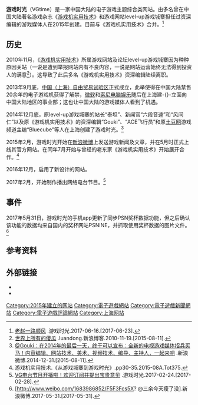 {{noteTA
|G1=Games
|G2=IT
}}
{{Infobox website
| name         = 游戏时光
| logo         = [[File:VGtime_logo.jpg|200px]]
| logocaption  = 
| screenshot   = 
| collapsible  = 
| collapsetext = 
| caption      = 
| url          = {{URL|http://www.vgtime.com/|vgtime.com}} 
| slogan       = 
| commercial   = 是
| type         = 电子游戏网站
| registration = 可选
| language     = 中文
| num_users    = 
| content_license = 
| content_licence = 
| programming language = 
| owner           = 吟游（上海）文化传播有限公司
| author          = 
| editor          =  
| launch_date     = {{Start date and age|2015|6|11|df=no}}<ref>[http://www.weibo.com/5500491427/Cm2N5kg9Q @游戏时光VGtime：游戏时光VGtime上线！] {{Wayback|url=http://www.weibo.com/5500491427/Cm2N5kg9Q |date=20200502132752 }}.新浪微博.2015-06-11.[2015-08-01].</ref>
| alexa           = {{flagicon|世界}} 5,707 {{increase}}({{as of|2019|04|25|alt=}})<br />{{flagicon|PRC}} 614 {{increase}}<ref name="alexa">{{cite web |url= http://www.alexa.com/siteinfo/vgtime.com |title= vgtime.com Site Info |publisher= [[Alexa_Internet|Alexa Internet]] |accessdate= 2015-07-31 |archive-date= 2020-05-02 |archive-url= https://web.archive.org/web/20200502132742/https://www.alexa.com/siteinfo/vgtime.com |dead-url= no }}</ref><!--Updated monthly by OKBot.-->
| revenue         = 
| current_status  = 活跃
| footnotes       = 
}}

'''游戏时光'''（VGtime）是一家中国大陆的电子游戏主题综合类网站。由多名曾在中国大陆著名游戏杂志《[[游戏机实用技术|游戏机实用技术]]》和游戏网站level-up游戏城寨担任过资深编辑的游戏媒体人在2015年创建。目前与《游戏机实用技术》合并。<ref>[http://www.vgtime.com/topic/647551.jhtml 老赵一路顺风] {{Wayback|url=http://www.vgtime.com/topic/647551.jhtml |date=20200502132746 }}.游戏时光.2017-06-16.[2017-06-23].</ref>

== 历史 ==
2010年11月，《[[游戏机实用技术|游戏机实用技术]]》所属游戏网站及论坛level-up游戏城寨因为种种原因关站（一说是遭到举报网站内有不良内容，一说是网站运营始终无法得到投资人的满意<ref>[http://blog.sina.com.cn/s/blog_65c0131d0100myfm.html#comment1 世界上所有的傻瓜] {{Wayback|url=http://blog.sina.com.cn/s/blog_65c0131d0100myfm.html#comment1 |date=20160305083509 }}.luandong.新浪博客.2010-11-19.[2015-08-11].</ref>）。这导致了此后多名《游戏机实用技术》资深编辑陆续离职。

2013年9月底，[[中国（上海）自由贸易试验区|中国（上海）自由贸易试验区]]正式成立，此举使得在中国大陆禁售20余年的电子游戏机获得了解禁，[[微软工作室|微软]]和[[索尼电脑娱乐|索尼电脑娱乐]]随后在上海建-{}-立面向中国大陆地区的事业部；这也让中国大陆的游戏媒体人看到了机遇。

2014年12月底，原level-up游戏城寨的站长“泰坦”、新闻官“六段音速”和“风间仁”以及原《游戏机实用技术》的资深编辑“Gouki”、“ACE飞行员”和原[[土豆网|土豆网]]游戏频道主编“Bluecube”等人在上海创建了游戏时光。<ref>[http://www.weibo.com/1656827842/BDokXkN1T @Gouki：在2014年的最后一天，终于可以宣布：全新的电视游戏媒体招兵买马！内容编辑、网站技术、美术、视频技术、编导、主持人，一起来吧] {{Wayback|url=http://www.weibo.com/1656827842/BDokXkN1T |date=20200502132810 }}.新浪微博.2014-12-31.[2015-08-11].</ref>

2015年2月，游戏时光开始在[[新浪微博|新浪微博]]上发送游戏新闻及文章，并在5月时正式上线其官方网站。在同年7月开始与曾经的老东家《游戏机实用技术》开始展开合作。<ref>游戏机实用技术.《从游戏城寨到游戏时光》.pp30-35.2015-08A.Tot375.</ref>

2016年12月，启用了新设计的网站。

2017年2月，开始制作播出网络电台节目。<ref>[http://www.vgtime.com/article/17327065.jhtml VG电台节目开播啦！欢迎订阅并提出宝贵意见] {{Wayback|url=http://www.vgtime.com/article/17327065.jhtml |date=20170228174307 }}.游戏时光.2017-02-24.[2017-02-28].</ref>

== 事件 ==
2017年5月31日，游戏时光的手机app更新了同步PSN奖杯数据功能，但之后确认该功能的数据均来自国内的奖杯网站PSNINE，并抓取使用奖杯数据的图片文件。<ref>[http://www.weibo.com/1683986852/F5F3Fcs5X? @三余今天瘦了没].新浪微博.2017-05-31.[2017-05-31].</ref>

== 参考资料 ==
{{reflist}}

== 外部链接 ==
* {{Official|http://new.vgtime.com/}}{{zh-cn}}
* {{Sinaweibo|vgtime}}

{{電子遊戲媒體}}
{{DEFAULTSORT:VGtime}}
[[Category:2015年建立的网站|Category:2015年建立的网站]]
[[Category:電子遊戲網站|Category:電子遊戲網站]]
[[Category:電子遊戲新聞網站|Category:電子遊戲新聞網站]]
[[Category:電子遊戲評論網站|Category:電子遊戲評論網站]]
[[Category:上海网站|Category:上海网站]]